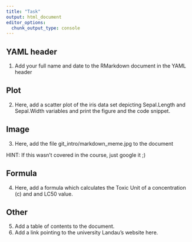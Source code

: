 ```yaml
---
title: "Task"
output: html_document
editor_options: 
  chunk_output_type: console
---
```


## YAML header

1. Add your full name and date to the RMarkdown document in the YAML header

## Plot

2. Here, add a scatter plot of the iris data set depicting Sepal.Length and Sepal.Width
variables and print the figure and the code snippet.

## Image

3. Here, add the file git_intro/markdown_meme.jpg to the document

HINT: If this wasn't covered in the course, just google it ;)

## Formula

4. Here, add a formula which calculates the Toxic Unit of a concentration (c) and and
LC50 value.

## Other

5. Add a table of contents to the document.
6. Add a link pointing to the university Landau's website here.